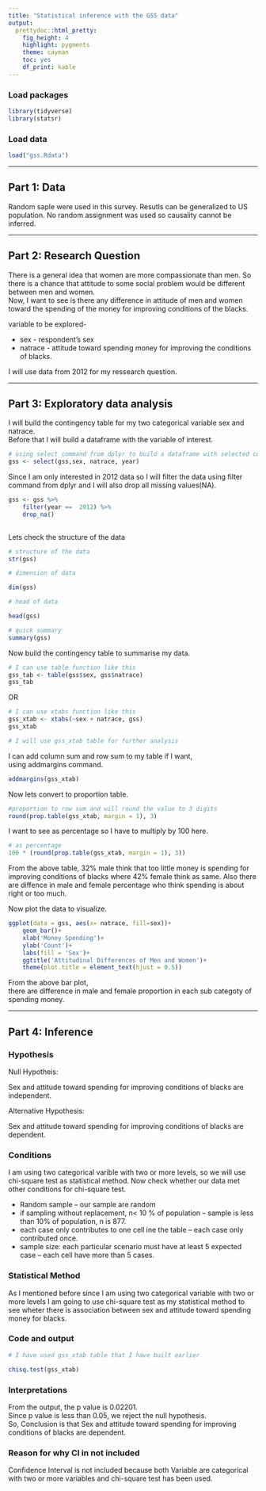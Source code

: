 ```yaml
---
title: "Statistical inference with the GSS data"
output: 
  prettydoc::html_pretty:
    fig_height: 4
    highlight: pygments
    theme: cayman
    toc: yes
    df_print: kable
---
```



### Load packages

```r
library(tidyverse)
library(statsr)
```

### Load data



```r
load("gss.Rdata")
```



* * *

## Part 1: Data

Random saple were used in this survey. Resutls can be generalized to US population. No random assignment was used so causality cannot be inferred.

* * *

## Part 2: Research Question

There is a general idea that women are more compassionate than men.  So there is a chance that attitude to some social problem would be different between men and women.  
Now, I want to see is there any difference in attitude of men and women toward the spending of the money for improving conditions of the blacks. 

variable to be explored-  

* sex - respondent's sex  
* natrace - attitude toward spending money for improving the conditions of blacks.  

I will use data from 2012 for my ressearch question.

* * *

## Part 3: Exploratory data analysis

I will build the contingency table for my two categorical variable sex and natrace.  
Before that I will build a dataframe with the variable of interest. 

```r
# using select command from dplyr to build a dataframe with selected columns.
gss <- select(gss,sex, natrace, year)

```

Since I am only interested in 2012 data so I will filter the data using filter command from dplyr and I will also drop all missing values(NA).

```r
gss <- gss %>% 
    filter(year ==  2012) %>% 
    drop_na()
    
```

Lets check the structure of the data


```r
# structure of the data
str(gss)
```


```r

# dimension of data

dim(gss)

```

```r

# head of data

head(gss)

```

```r

# quick summary
summary(gss)
```


Now build the contingency table to summarise my data.  

```r

# I can use table function like this 
gss_tab <- table(gss$sex, gss$natrace)
gss_tab
```

OR

```r
# I can use xtabs function like this
gss_xtab <- xtabs(~sex + natrace, gss)
gss_xtab

# I will use gss_xtab table for further analysis
```

I can add column sum and row sum to my table if I want,    
using addmargins command.  

```r
addmargins(gss_xtab)
```

Now lets convert to proportion table.   

```r

#proportion to row sum and will round the value to 3 digits
round(prop.table(gss_xtab, margin = 1), 3)
```

I want to see as percentage so I have to multiply by 100 here.  

```r

# as percentage
100 * (round(prop.table(gss_xtab, margin = 1), 3))
```

From the above table, 32% male  think that too little money is spending for improving
conditions of blacks where 42% female think as same.   Also there are diffence in male and female percentage who think spending is about right or too much.

Now plot the data to visualize.  

```r
ggplot(data = gss, aes(x= natrace, fill=sex))+
    geom_bar()+
    xlab('Money Spending')+
    ylab('Count')+
    labs(fill = 'Sex')+
    ggtitle('Attitudinal Differences of Men and Women')+
    theme(plot.title = element_text(hjust = 0.5))
```

From the above bar plot,    
there are difference in male and female proportion in each sub categoty of spending money.



* * *

## Part 4: Inference

### Hypothesis

Null Hypotheis:  

Sex and attitude toward spending for improving conditions of blacks are independent.

Alternative Hypothesis:  

Sex and attitude toward spending for improving conditions of blacks are dependent.

### Conditions

I am using two categorical varible with two or more levels, so we will use chi-square test as statistical method. Now check whether our data met other conditions for chi-square test.

* Random sample -- our sample are random
* if sampling without replacement, n< 10 % of population -- sample is less than 10% of population, n is 877.
* each case only contributes to one cell ine the table -- each case only contributed once.
* sample size: each particular scenario must have at least 5 expected case -- each cell have more than 5 cases.



### Statistical Method

As I mentioned before since I am using two categorical variable with two or more levels I am going to use chi-square test as my statistical method to see wheter there is association between sex and attitude toward spending money for blacks.



### Code and output

```r
# I have used gss_xtab table that I have built earlier

chisq.test(gss_xtab)

```



### Interpretations

From the output, the p value is 0.02201.  
Since p value is less than 0.05, we reject the null hypothesis.   
So, Conclusion is that Sex and attitude toward spending for improving conditions of blacks are dependent.


### Reason for why Cl in not included


Confidence Interval is not included because both Variable are categorical with two or more variables and chi-square test has been used.
